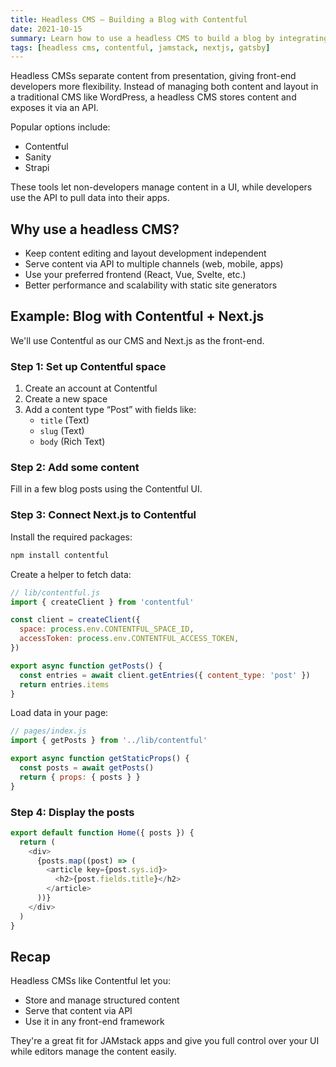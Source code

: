 ```yaml
---
title: Headless CMS – Building a Blog with Contentful
date: 2021-10-15
summary: Learn how to use a headless CMS to build a blog by integrating Contentful with a modern front-end.
tags: [headless cms, contentful, jamstack, nextjs, gatsby]
---
```


Headless CMSs separate content from presentation, giving front-end developers more flexibility. Instead of managing both content and layout in a traditional CMS like WordPress, a headless CMS stores content and exposes it via an API.

Popular options include:

- Contentful
- Sanity
- Strapi

These tools let non-developers manage content in a UI, while developers use the API to pull data into their apps.

## Why use a headless CMS?

- Keep content editing and layout development independent
- Serve content via API to multiple channels (web, mobile, apps)
- Use your preferred frontend (React, Vue, Svelte, etc.)
- Better performance and scalability with static site generators

## Example: Blog with Contentful + Next.js

We'll use Contentful as our CMS and Next.js as the front-end.

### Step 1: Set up Contentful space

1. Create an account at Contentful
2. Create a new space
3. Add a content type “Post” with fields like:
   - `title` (Text)
   - `slug` (Text)
   - `body` (Rich Text)

### Step 2: Add some content

Fill in a few blog posts using the Contentful UI.

### Step 3: Connect Next.js to Contentful

Install the required packages:

```bash
npm install contentful
```

Create a helper to fetch data:

```js
// lib/contentful.js
import { createClient } from 'contentful'

const client = createClient({
  space: process.env.CONTENTFUL_SPACE_ID,
  accessToken: process.env.CONTENTFUL_ACCESS_TOKEN,
})

export async function getPosts() {
  const entries = await client.getEntries({ content_type: 'post' })
  return entries.items
}
```

Load data in your page:

```js
// pages/index.js
import { getPosts } from '../lib/contentful'

export async function getStaticProps() {
  const posts = await getPosts()
  return { props: { posts } }
}
```

### Step 4: Display the posts

```js
export default function Home({ posts }) {
  return (
    <div>
      {posts.map((post) => (
        <article key={post.sys.id}>
          <h2>{post.fields.title}</h2>
        </article>
      ))}
    </div>
  )
}
```

## Recap

Headless CMSs like Contentful let you:

- Store and manage structured content
- Serve that content via API
- Use it in any front-end framework

They're a great fit for JAMstack apps and give you full control over your UI while editors manage the content easily.
